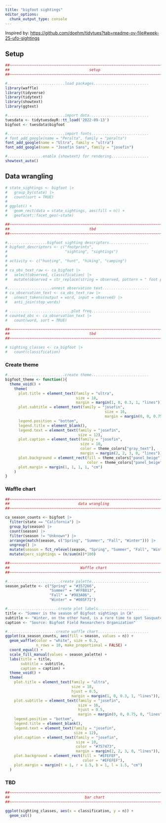 ```yaml
--- 
title: "bigfoot sightings"
editor_options: 
  chunk_output_type: console
---
```


Inspired by: 
<https://github.com/doehm/tidytues?tab=readme-ov-file#week-25-ufo-sightings>

## Setup

```r
##~~~~~~~~~~~~~~~~~~~~~~~~~~~~~~~~~~~~~~~~~~~~~~~~~~~~~~~~~~~~~~~~~~~~~~~~~~~~~~
##                                    setup                                 ----
##~~~~~~~~~~~~~~~~~~~~~~~~~~~~~~~~~~~~~~~~~~~~~~~~~~~~~~~~~~~~~~~~~~~~~~~~~~~~~~

#..........................load packages.........................
library(waffle)
library(tidyverse)
library(tidytext)
library(showtext)
library(ggtext)

#..........................import data...........................
tuesdata <- tidytuesdayR::tt_load('2022-09-13')
bigfoot <- tuesdata$bigfoot

#..........................import fonts..........................
# font_add_google(name = "Peralta", family = "peralta")
font_add_google(name = "Ultra", family = "ultra")
font_add_google(name = "Josefin Sans", family = "josefin")

#................enable {showtext} for rendering.................
showtext_auto()
```

## Data wrangling
```r
# state_sightings <- bigfoot |> 
#   group_by(state) |> 
#   count(sort = TRUE)
# 
# ggplot() +
#   geom_rect(data = state_sightings, aes(fill = n)) +
#   geofacet::facet_geo(~state)

##~~~~~~~~~~~~~~~~~~~~~~~~~~~~~~~~~~~~~~~~~~~~~~~~~~~~~~~~~~~~~~~~~~~~~~~~~~~~~~
##                                    tbd                                   ----
##~~~~~~~~~~~~~~~~~~~~~~~~~~~~~~~~~~~~~~~~~~~~~~~~~~~~~~~~~~~~~~~~~~~~~~~~~~~~~~

#..................bigfoot sighting descriptors..................
# bigfoot_descriptors <- c("footprints",
#                          "sighting", "sightings")
# 
# activity <- c("hunting", "hunt", "hiking", "camping")
# 
# ca_obs_text_raw <- ca_bigfoot |>
#   select(observed, classification) |> 
#   mutate(observed = str_replace(string = observed, pattern = " foot prints ", replacement = " footprints "))

#....................unnest observation text.....................
# ca_observation_text <- ca_obs_text_raw |> 
#   unnest_tokens(output = word, input = observed) |> 
#   anti_join(stop_words)

# ............................plot freq...........................
# counted_obs <- ca_observation_text |> 
#   count(word, sort = TRUE)

##~~~~~~~~~~~~~~~~~~~~~~~~~~~~~~~~~~~~~~~~~~~~~~~~~~~~~~~~~~~~~~~~~~~~~~~~~~~~~~
##                                    tbd                                   ----
##~~~~~~~~~~~~~~~~~~~~~~~~~~~~~~~~~~~~~~~~~~~~~~~~~~~~~~~~~~~~~~~~~~~~~~~~~~~~~~

# sighting_classes <- ca_bigfoot |> 
#   count(classification)
```


### Create theme
```r
#..........................create theme..........................
bigfoot_theme <- function(){
  theme_void() +
    theme(
      plot.title = element_text(family = "ultra", 
                                size = 18, 
                                margin = margin(1, 0, 0.3, 1, "lines")),
      plot.subtitle = element_text(family = "josefin",
                                             size = 16,
                                             margin = margin(0, 0, 0.75, 0, "lines")),
      legend.position = "bottom",
      legend.title = element_blank(),
      legend.text = element_text(family = "josefin",
                                 size = 12),
      plot.caption = element_text(family = "josefin",
                                  size = 10,
                                  color = theme_colors["gray_text"], 
                                  margin = margin(2, 2, 3, 0, "lines")),
      plot.background = element_rect(fill = theme_colors["panel_beige"], 
                                     color = theme_colors["panel_beige"]),
      plot.margin = margin(1, 1, 1, 1, "cm")
    )
}
```

### Waffle chart
```r

##~~~~~~~~~~~~~~~~~~~~~~~~~~~~~~~~~~~~~~~~~~~~~~~~~~~~~~~~~~~~~~~~~~~~~~~~~~~~~~
##                               data wrangling                             ----
##~~~~~~~~~~~~~~~~~~~~~~~~~~~~~~~~~~~~~~~~~~~~~~~~~~~~~~~~~~~~~~~~~~~~~~~~~~~~~~

ca_season_counts <- bigfoot |> 
  filter(state == "California") |> 
  group_by(season) |> 
  count(season) |> 
  filter(season != "Unknown") |> 
  arrange(match(season, c("Spring", "Summer", "Fall", "Winter"))) |> 
  ungroup() |> 
  mutate(season = fct_relevel(season, "Spring", "Summer", "Fall", "Winter")) |> 
  mutate(perc_sightings = (n/sum(n))*100)

##~~~~~~~~~~~~~~~~~~~~~~~~~~~~~~~~~~~~~~~~~~~~~~~~~~~~~~~~~~~~~~~~~~~~~~~~~~~~~~
##                                Waffle chart                              ----
##~~~~~~~~~~~~~~~~~~~~~~~~~~~~~~~~~~~~~~~~~~~~~~~~~~~~~~~~~~~~~~~~~~~~~~~~~~~~~~

#........................create palette..........................
season_palette <- c("Spring" = "#357266", 
                    "Summer" = "#FFB813", 
                    "Fall" = "#983A06", 
                    "Winter" = "#005F71")

#.......................create plot labels.......................
title <- "Summer is the season of Bigfoot sightings in CA"
subtitle <- "Winter, on the other hand, is a rare time to spot Sasquatch"
caption <- "Source: Bigfoot Field Researchers Organization"

#......................create waffle chart.......................
ggplot(ca_season_counts, aes(fill = season, values = n)) +
  geom_waffle(color = "white", size = 0.3, 
              n_rows = 10, make_proportional = FALSE) +
  coord_equal() +
  scale_fill_manual(values = season_palette) +
  labs(title = title,
       subtitle = subtitle,
       caption = caption) +
  theme_void() +
  theme(
    plot.title = element_text(family = "ultra", 
                              size = 18, 
                              hjust = 0.5,
                              margin = margin(1, 0, 0.3, 1, "lines")),
    plot.subtitle = element_text(family = "josefin",
                                 size = 16,
                                 hjust = 0.5,
                                 margin = margin(0, 0, 0.75, 0, "lines")),
    legend.position = "bottom",
    legend.title = element_blank(),
    legend.text = element_text(family = "josefin",
                               size = 12),
    plot.caption = element_text(family = "josefin",
                                size = 10,
                                color = "#757473", 
                                margin = margin(2, 2, 3, 0, "lines")),
    plot.background = element_rect(fill = "#EFEFEF", 
                                   color = "#EFEFEF"),
    plot.margin = margin(t = 1, r = 1.5, b = 1, l = 1.5, "cm")
  )
```

### TBD
```r

##~~~~~~~~~~~~~~~~~~~~~~~~~~~~~~~~~~~~~~~~~~~~~~~~~~~~~~~~~~~~~~~~~~~~~~~~~~~~~~
##                                  bar chart                               ----
##~~~~~~~~~~~~~~~~~~~~~~~~~~~~~~~~~~~~~~~~~~~~~~~~~~~~~~~~~~~~~~~~~~~~~~~~~~~~~~

ggplot(sighting_classes, aes(x = classification, y = n)) +
  geom_col()
```

